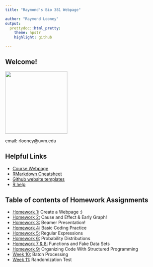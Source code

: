 ```yaml
---
title: "Raymond's Bio 381 Webpage"

author: "Raymond Looney"
output: 
  prettydoc::html_pretty:
    theme: hpstr
    highlight: github

---
```

## Welcome! 
<img src="2015-04-28 19.22.18.jpg" width="200" height="200" />

email: rlooney@uvm.edu

## Helpful Links   
* [Course Webpage](https://gotellilab.github.io/Bio381/)   
* [RMarkdown Cheatsheet](https://www.rstudio.com/wp-content/uploads/2015/02/rmarkdown-cheatsheet.pdf)   
* [Github website templates](https://github.com/jekyll/jekyll/wiki/Themes)   
* [R help](http://stackoverflow.com/questions/tagged/r) 

## Table of contents of Homework Assignments    
* [Homework 1: ](https://rlooney.github.io/Bio381_2018/) Create a Webpage :)
* [Homework 2: ](CauseAndEffect.html) Cause and Effect & Early Graph!
* [Homework 3: ](BeamerFun.pdf) Beamer Presentation!
* [Homework 4: ](Homework4.html) Basic Coding Practice
* [Homework 5: ](Homework_5.html) Regular Expressions
* [Homework 6: ](Homework6.html) Probability Distributions 
* [Homework 7 & 8: ](Homework7.html) Functions and Fake Data Sets
* [Homework 9: ](Homework9.html) Organizing Code With Structured Programming   
* [Week 10: ](Homework10.html) Batch Processing
* [Week 11: ](Homework11.html) Randomization Test
